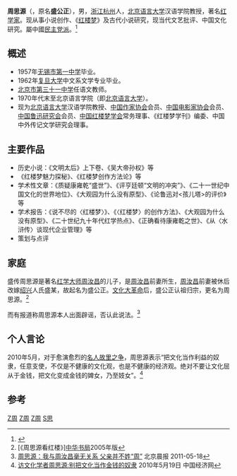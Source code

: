 {{NoteTA|G1=Show}}
{{Infobox_Person
| name = 周思源
|image= 
|box_width= 
|occupation= [[教授|教授]]、[[红学家|红学家]]、[[作家|作家]]
| period = 
|birth_name=
| other_names =
| foreign_names =
| english_names =
| Sex =男
|birth_date= 1938年4月
|birth_place=[[File:CJZ1.png|25px]] [[中華民國維新政府|中華民國維新政府]][[浙江省|浙江省]][[杭州市|杭州市]]
|death_date= 
|death_place= 
| nationality ={{PRC}}
| residence =
|language=[[普通话|普通话]]
| height =
| weight =
| party =
| religion =
| spouse = 
| relatives = 
|education= 
*[[复旦大学|复旦大学]]中文系
| past =
| work =
|awards= 
}}

'''周思源'''（{{bd|1938年|4月}}，原名'''盛公正'''），男，[[浙江省|浙江]][[杭州市|杭州]]人，[[北京语言大学|北京语言大学]]汉语学院教授，著名[[红学家|红学家]]。现从事小说创作、《[[红楼梦|红楼梦]]》及古代小说研究，现当代文艺批评、中国文化研究。屬中國[[民主党派|民主党派]]。<ref>{{cite news|title=学校领导走访慰问老党员、老劳模及困难党员群众|publisher=[[北京语言大学|北京语言大学]]党委宣传部离退休工作处|date=2017-07-11|author=|url=http://news.blcu.edu.cn/info/1011/2048.htm|archiveurl=https://web.archive.org/web/20200921085842/http://news.blcu.edu.cn/info/1011/2048.htm|archivedate=2020-09-21|quote=学校领导看望慰问了建国前入党的老党员[[唐腾义|唐腾义]]、[[李连科|李连科]]、[[牛广业|牛广业]]、[[李玉锁|李玉锁]]、[[王德志|王德志]]、[[阎晋康|阎晋康]]，以及生病住院的[[张普|张普]]教授、[[鹿琮世|鹿琮世]]老师，老[[劳模|劳模]][[孙炳日|孙炳日]]教授，以及民主党派人士周思源教授和党外群众牛瑞卿等。|accessdate=2020-09-21|dead-url=no}}</ref>

== 概述 ==
* 1957年[[无锡市第一中学|无锡市第一中学]]毕业。
* 1962年[[复旦大学|复旦大学]]中文系文学专业毕业。
* [[北京市第三十一中学|北京市第三十一中学]]任语文教师。
* 1970年代末至北京语言学院（即[[北京语言大学|北京语言大学]]）。
* 现为[[北京语言大学|北京语言大学]]汉语学院教授、[[中国作家协会|中国作家协会]]会员、[[中国电影家协会|中国电影家协会]]会员、[[中国鲁迅研究会|中国鲁迅研究会]]会员、[[中国红楼梦学会|中国红楼梦学会]]常务理事、《红楼梦学刊》编委、中国中外传记文学研究会理事。

== 主要作品 ==
* 历史小说：《文明太后》上下卷、《吴大帝孙权》等
*《红楼梦魅力探秘》、《红楼梦创作方法论》等
* 学术性文章：《质疑康雍乾“盛世”》、《评亨廷顿“文明的冲突”》、《二十一世纪中国文化的世界地位》、《大观园为什么没有原型》、《论鲁迅对<孩儿塔>的评价》等
* 学术报告：《说不尽的〈红楼梦〉》、《〈红楼梦〉的创作方法》、《大观园为什么没有原型》、《二十世纪九十年代红学热点》、《正确看待康雍乾之世》、《从〈水浒传〉谈现代企业管理》等
* 策划与点评

== 家庭 ==
盛传周思源是著名[[红学大师|红学大师]][[周汝昌|周汝昌]]的儿子，是[[周汝昌|周汝昌]]前妻所生，[[周汝昌|周汝昌]]前妻被休后改嫁[[绍兴|绍兴]]人氏盛某，故起名为盛公正。[[文化大革命|文化大革命]]后，盛公正认祖归宗，更名为周思源。<ref>[《周思源看红楼》][[中华书局|中华书局]]2005年版</ref>

而有报道称周思源本人出面辟谣，否认此说法。<ref>[http://news.sctv.com/rw/rwcq/201105/t20110518_690210.shtml 周思源：我与周汝昌毫无关系 父亲并不姓“周”] {{Wayback|url=http://news.sctv.com/rw/rwcq/201105/t20110518_690210.shtml |date=20160304193850 }}北京晨报 2011-05-18</ref>

== 个人言论 ==
2010年5月，对于愈演愈烈的[[名人故里之争|名人故里之争]]，周思源表示“把文化当作利益的奴隶，任意支使，不仅是不健康的文化观，也是不健康的经济观。绝对不要让文化屈从于金钱，把文化变成金钱的婢女，乃至妓女”。<ref>[http://news.163.com/10/0519/14/67289TQN000146BD.html 访文化学者周思源:别把文化当作金钱的奴隶] {{Wayback|url=http://news.163.com/10/0519/14/67289TQN000146BD.html |date=20170830103122 }} 2010年5月19日 中国经济网</ref>

== 参考 ==
<references/>

[[Category:杭州人|Z周]]
[[Category:红学家|Z周]]
[[Category:复旦大学校友|Z周]]
[[Category:周姓|S思]]